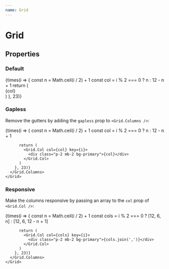 ```yaml
---
name: Grid
---
```


# Grid


## Properties

<PropsTable of={Grid} />

### Default

<Playground>
  <Grid>
    <Grid.Columns>
      {times(i => {
        const n = Math.ceil(i / 2) + 1
        const col = i % 2 === 0 ? n : 12 - n + 1
        return (
          <Grid.Col col={col} key={i}>
            <div class="p-2 mb-2 bg-primary">{col}</div>
          </Grid.Col>
        )
      }, 23)}
    </Grid.Columns>
  </Grid>
</Playground>

### Gapless

Remove the gutters by adding the `gapless` prop to `<Grid.Columns />`:

<Playground>
    <Grid>
      <Grid.Columns gapless>
        {times(i => {
          const n = Math.ceil(i / 2) + 1
          const col = i % 2 === 0 ? n : 12 - n + 1

          return (
            <Grid.Col col={col} key={i}>
              <div class="p-2 mb-2 bg-primary">{col}</div>
            </Grid.Col>
          )
        }, 23)}
      </Grid.Columns>
    </Grid>

</Playground>

### Responsive

Make the columns responsive by passing an array to the `col` prop of `<Grid.Col />`:

<Playground>
    <Grid>
      <Grid.Columns>
        {times(i => {
          const n = Math.ceil(i / 2) + 1
          const cols = i % 2 === 0 ? [12, 6, n] : [12, 6, 12 - n + 1]

          return (
            <Grid.Col col={cols} key={i}>
              <div class="p-2 mb-2 bg-primary">{cols.join(',')}</div>
            </Grid.Col>
          )
        }, 23)}
      </Grid.Columns>
    </Grid>

</Playground>
